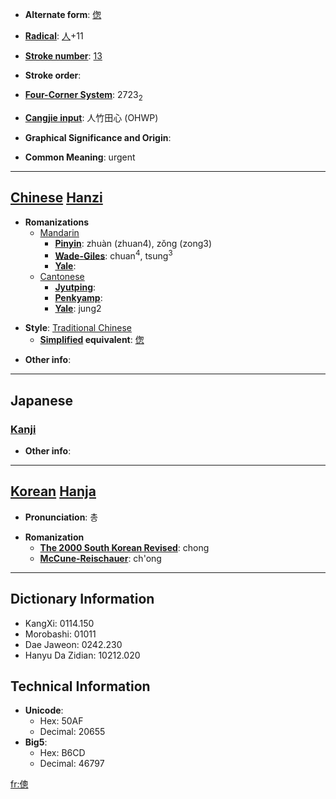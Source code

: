 * '''Alternate form''': [[偬]]

* '''[[Wiktionary:Chinese radical index| Radical]]''': [[Wiktionary:Chinese radical index 人|人]]+11

* '''[[Wiktionary:Chinese total strokes index|Stroke number]]''': [[Wiktionary:Chinese total strokes index 13|13]]

* '''Stroke order''': 

* '''[[Wiktionary:Chinese four corner index|Four-Corner System]]''': 2723<sub>2</sub>

* '''[[Wiktionary:Chinese Cangjie index|Cangjie input]]''': 人竹田心 (OHWP)

* '''Graphical Significance and Origin''': 

* '''Common Meaning''': urgent

----

== [[Chinese]] [[Hanzi]] ==

* '''Romanizations'''
** [[Mandarin]]
*** '''[[Pinyin]]''': zhuàn (zhuan4), zǒng (zong3)
*** '''[[Wade-Giles]]''': chuan<sup>4</sup>, tsung<sup>3</sup>
*** '''[[Yale]]''': 
**[[Cantonese]]
***'''[[Jyutping]]''':
***'''[[Penkyamp]]''': 
***'''[[Yale]]''': jung2

* '''Style''': [[Traditional Chinese]] 
** '''[[Simplified Chinese|Simplified]] equivalent''': [[偬]]

* '''Other info''': 

----

==Japanese==
===[[Kanji]]===
{{kanji|on readings=[[そう]] (sō)|kun readings=[[くるしむ]] (kurushimu)}}

* '''Other info''':  

----

== [[Korean]] [[Hanja]] ==

* '''Pronunciation''': 총

* '''Romanization'''
** '''[[The 2000 South Korean Revised Romanization|The 2000 South Korean Revised]]''': chong
** '''[[McCune-Reischauer]]''': ch'ong

----

== Dictionary Information ==

* KangXi: 0114.150
* Morobashi: 01011
* Dae Jaweon: 0242.230
* Hanyu Da Zidian: 10212.020

== Technical Information ==

* '''Unicode''':
** Hex: 50AF
** Decimal: 20655
* '''Big5''':
** Hex: B6CD
** Decimal: 46797

[[fr:傯]]